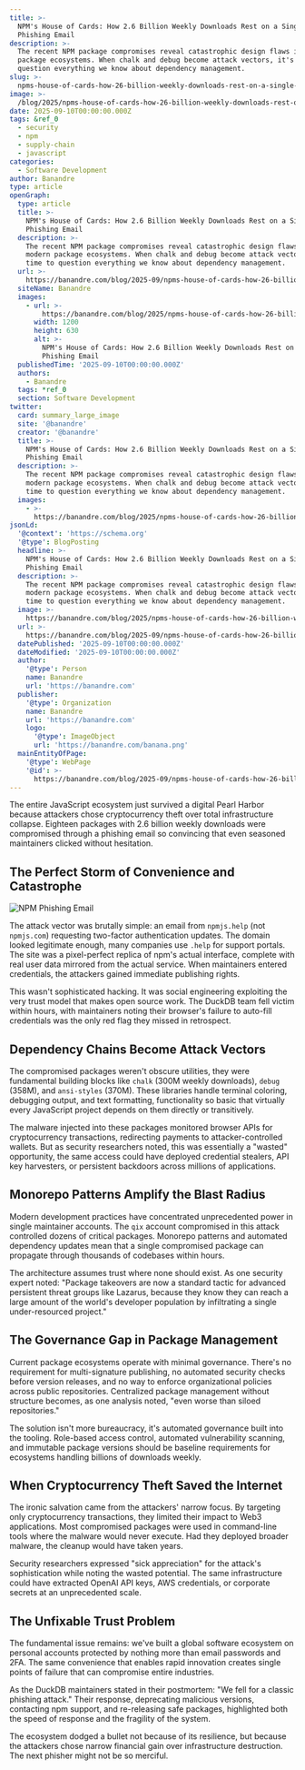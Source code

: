```yaml
---
title: >-
  NPM's House of Cards: How 2.6 Billion Weekly Downloads Rest on a Single
  Phishing Email
description: >-
  The recent NPM package compromises reveal catastrophic design flaws in modern
  package ecosystems. When chalk and debug become attack vectors, it's time to
  question everything we know about dependency management.
slug: >-
  npms-house-of-cards-how-26-billion-weekly-downloads-rest-on-a-single-phishing-email
image: >-
  /blog/2025/npms-house-of-cards-how-26-billion-weekly-downloads-rest-on-a-single-phishing-email.webp
date: 2025-09-10T00:00:00.000Z
tags: &ref_0
  - security
  - npm
  - supply-chain
  - javascript
categories:
  - Software Development
author: Banandre
type: article
openGraph:
  type: article
  title: >-
    NPM's House of Cards: How 2.6 Billion Weekly Downloads Rest on a Single
    Phishing Email
  description: >-
    The recent NPM package compromises reveal catastrophic design flaws in
    modern package ecosystems. When chalk and debug become attack vectors, it's
    time to question everything we know about dependency management.
  url: >-
    https://banandre.com/blog/2025-09/npms-house-of-cards-how-26-billion-weekly-downloads-rest-on-a-single-phishing-email
  siteName: Banandre
  images:
    - url: >-
        https://banandre.com/blog/2025/npms-house-of-cards-how-26-billion-weekly-downloads-rest-on-a-single-phishing-email.webp
      width: 1200
      height: 630
      alt: >-
        NPM's House of Cards: How 2.6 Billion Weekly Downloads Rest on a Single
        Phishing Email
  publishedTime: '2025-09-10T00:00:00.000Z'
  authors:
    - Banandre
  tags: *ref_0
  section: Software Development
twitter:
  card: summary_large_image
  site: '@banandre'
  creator: '@banandre'
  title: >-
    NPM's House of Cards: How 2.6 Billion Weekly Downloads Rest on a Single
    Phishing Email
  description: >-
    The recent NPM package compromises reveal catastrophic design flaws in
    modern package ecosystems. When chalk and debug become attack vectors, it's
    time to question everything we know about dependency management.
  images:
    - >-
      https://banandre.com/blog/2025/npms-house-of-cards-how-26-billion-weekly-downloads-rest-on-a-single-phishing-email.webp
jsonLd:
  '@context': 'https://schema.org'
  '@type': BlogPosting
  headline: >-
    NPM's House of Cards: How 2.6 Billion Weekly Downloads Rest on a Single
    Phishing Email
  description: >-
    The recent NPM package compromises reveal catastrophic design flaws in
    modern package ecosystems. When chalk and debug become attack vectors, it's
    time to question everything we know about dependency management.
  image: >-
    https://banandre.com/blog/2025/npms-house-of-cards-how-26-billion-weekly-downloads-rest-on-a-single-phishing-email.webp
  url: >-
    https://banandre.com/blog/2025-09/npms-house-of-cards-how-26-billion-weekly-downloads-rest-on-a-single-phishing-email
  datePublished: '2025-09-10T00:00:00.000Z'
  dateModified: '2025-09-10T00:00:00.000Z'
  author:
    '@type': Person
    name: Banandre
    url: 'https://banandre.com'
  publisher:
    '@type': Organization
    name: Banandre
    url: 'https://banandre.com'
    logo:
      '@type': ImageObject
      url: 'https://banandre.com/banana.png'
  mainEntityOfPage:
    '@type': WebPage
    '@id': >-
      https://banandre.com/blog/2025-09/npms-house-of-cards-how-26-billion-weekly-downloads-rest-on-a-single-phishing-email
---
```


The entire JavaScript ecosystem just survived a digital Pearl Harbor because attackers chose cryptocurrency theft over total infrastructure collapse. Eighteen packages with 2.6 billion weekly downloads were compromised through a phishing email so convincing that even seasoned maintainers clicked without hesitation.

## The Perfect Storm of Convenience and Catastrophe

![NPM Phishing Email](/blog/2025/NPMPackageCompromises_SystemDesignFailuresinPackageEcosystems_487197603-0ce24798-1f5a-40b0-ac50-49035d99862b.png)

The attack vector was brutally simple: an email from `npmjs.help` (not `npmjs.com`) requesting two-factor authentication updates. The domain looked legitimate enough, many companies use `.help` for support portals. The site was a pixel-perfect replica of npm's actual interface, complete with real user data mirrored from the actual service. When maintainers entered credentials, the attackers gained immediate publishing rights.

This wasn't sophisticated hacking. It was social engineering exploiting the very trust model that makes open source work. The DuckDB team fell victim within hours, with maintainers noting their browser's failure to auto-fill credentials was the only red flag they missed in retrospect.

## Dependency Chains Become Attack Vectors

The compromised packages weren't obscure utilities, they were fundamental building blocks like `chalk` (300M weekly downloads), `debug` (358M), and `ansi-styles` (370M). These libraries handle terminal coloring, debugging output, and text formatting, functionality so basic that virtually every JavaScript project depends on them directly or transitively.


The malware injected into these packages monitored browser APIs for cryptocurrency transactions, redirecting payments to attacker-controlled wallets. But as security researchers noted, this was essentially a "wasted" opportunity, the same access could have deployed credential stealers, API key harvesters, or persistent backdoors across millions of applications.

## Monorepo Patterns Amplify the Blast Radius

Modern development practices have concentrated unprecedented power in single maintainer accounts. The `qix` account compromised in this attack controlled dozens of critical packages. Monorepo patterns and automated dependency updates mean that a single compromised package can propagate through thousands of codebases within hours.

The architecture assumes trust where none should exist. As one security expert noted: "Package takeovers are now a standard tactic for advanced persistent threat groups like Lazarus, because they know they can reach a large amount of the world's developer population by infiltrating a single under-resourced project."

## The Governance Gap in Package Management


Current package ecosystems operate with minimal governance. There's no requirement for multi-signature publishing, no automated security checks before version releases, and no way to enforce organizational policies across public repositories. Centralized package management without structure becomes, as one analysis noted, "even worse than siloed repositories."

The solution isn't more bureaucracy, it's automated governance built into the tooling. Role-based access control, automated vulnerability scanning, and immutable package versions should be baseline requirements for ecosystems handling billions of downloads weekly.

## When Cryptocurrency Theft Saved the Internet

The ironic salvation came from the attackers' narrow focus. By targeting only cryptocurrency transactions, they limited their impact to Web3 applications. Most compromised packages were used in command-line tools where the malware would never execute. Had they deployed broader malware, the cleanup would have taken years.

Security researchers expressed "sick appreciation" for the attack's sophistication while noting the wasted potential. The same infrastructure could have extracted OpenAI API keys, AWS credentials, or corporate secrets at an unprecedented scale.

## The Unfixable Trust Problem


The fundamental issue remains: we've built a global software ecosystem on personal accounts protected by nothing more than email passwords and 2FA. The same convenience that enables rapid innovation creates single points of failure that can compromise entire industries.

As the DuckDB maintainers stated in their postmortem: "We fell for a classic phishing attack." Their response, deprecating malicious versions, contacting npm support, and re-releasing safe packages, highlighted both the speed of response and the fragility of the system.

The ecosystem dodged a bullet not because of its resilience, but because the attackers chose narrow financial gain over infrastructure destruction. The next phisher might not be so merciful.
